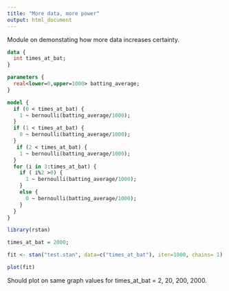 ```yaml
---
title: "More data, more power"
output: html_document
---
```


Module on demonstating how more data increases certainty. 

```stan
data {
  int times_at_bat;
}

parameters { 
  real<lower=0,upper=1000> batting_average;
} 

model { 
  if (0 < times_at_bat) {
    1 ~ bernoulli(batting_average/1000);
  }
  if (1 < times_at_bat) {
    0 ~ bernoulli(batting_average/1000);
  }
   if (2 < times_at_bat) {
    1 ~ bernoulli(batting_average/1000);
  }
  for (i in 3:times_at_bat) {
    if ( i%2 >0) {
      1 ~ bernoulli(batting_average/1000);
    }
    else {
      0 ~ bernoulli(batting_average/1000);
    }
  }
}

```



```r
library(rstan)

times_at_bat = 2000;

fit <- stan("test.stan", data=c("times_at_bat"), iter=1000, chains= 1)

plot(fit)
```

Should plot on same graph values for times_at_bat = 2, 20, 200, 2000.